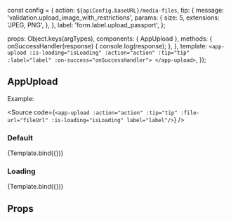 const config = {
  action: `${apiConfig.baseURL}/media-files`,
  tip: {
    message: 'validation.upload_image_with_restrictions',
    params: {
      size: 5,
      extensions: 'JPEG, PNG',
    },
  },
  label: 'form.label.upload_passport',
};

<Meta
  title="ui-framework/AppUpload"
  component={AppUpload}
/>

  props: Object.keys(argTypes),
  components: { AppUpload },
  methods: {
    onSuccessHandler(response) {
      console.log(response);
    },
  },
  template: `<app-upload
      :is-loading="isLoading"
      :action="action"
      :tip="tip"
      :label="label"
      :on-success="onSuccessHandler">
    </app-upload>`,
});

## AppUpload

Example:

<Source
  code={`
  <app-upload
    :action="action"
    :tip="tip"
    :file-url="fileUrl"
    :is-loading="isLoading"
    label="label"/>
`}
/>

### Default

<Canvas>
  <Story
    name="Default view"
    args={{ action: config.action, tip: config.tip, label: config.label }}>
    {Template.bind({})}
  </Story>
</Canvas>

### Loading

<Canvas>
  <Story
    name="Loading view"
    args={{ action: config.action, tip: config.tip, label: config.label, isLoading: true }}>
    {Template.bind({})}
  </Story>
</Canvas>

## Props

<ArgsTable story="Default view" />
